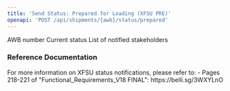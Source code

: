 ```yaml
---
title: 'Send Status: Prepared for Loading (XFSU PRE)'
openapi: 'POST /api/shipments/{awb}/status/prepared'
---
```



<ParamField status="200" type="object">
  <ParamField name="awb" type="string">
    AWB number
  </ParamField>
  <ParamField name="status" type="string">
    Current status
  </ParamField>
  <ParamField name="notified" type="array">
    List of notified stakeholders
  </ParamField>
</ParamField>



### Reference Documentation

<Info>
For more information on XFSU status notifications, please refer to:
- Pages 218-221 of "Functional_Requirements_V18 FINAL": https://belli.sg/3WXYLnO
</Info>

